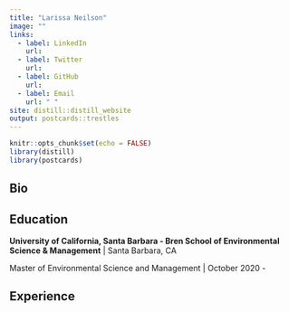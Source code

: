 ```yaml
---
title: "Larissa Neilson"
image: ""
links:
  - label: LinkedIn
    url:
  - label: Twitter
    url:
  - label: GitHub
    url:
  - label: Email
    url: " "
site: distill::distill_website
output: postcards::trestles
---
```


```r
knitr::opts_chunk$set(echo = FALSE)
library(distill)
library(postcards)
```
 
## Bio

## Education

**University of California, Santa Barbara - Bren School of Environmental Science & Management** | Santa Barbara, CA

Master of Environmental Science and Management | October 2020 - 

## Experience
